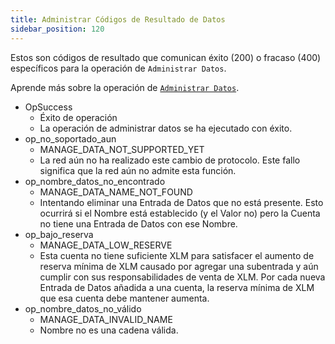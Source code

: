 ```yaml
---
title: Administrar Códigos de Resultado de Datos
sidebar_position: 120
---
```



Estos son códigos de resultado que comunican éxito (200) o fracaso (400) específicos para la operación de `Administrar Datos`.

Aprende más sobre la operación de [`Administrar Datos`](../../../../../../../learn/fundamentals/transactions/list-of-operations.mdx#manage-data).

<AttributeTable>

- OpSuccess
  - Éxito de operación
  - La operación de administrar datos se ha ejecutado con éxito.
- op_no_soportado_aun
  - MANAGE_DATA_NOT_SUPPORTED_YET
  - La red aún no ha realizado este cambio de protocolo. Este fallo significa que la red aún no admite esta función.
- op_nombre_datos_no_encontrado
  - MANAGE_DATA_NAME_NOT_FOUND
  - Intentando eliminar una Entrada de Datos que no está presente. Esto ocurrirá si el Nombre está establecido (y el Valor no) pero la Cuenta no tiene una Entrada de Datos con ese Nombre.
- op_bajo_reserva
  - MANAGE_DATA_LOW_RESERVE
  - Esta cuenta no tiene suficiente XLM para satisfacer el aumento de reserva mínima de XLM causado por agregar una subentrada y aún cumplir con sus responsabilidades de venta de XLM. Por cada nueva Entrada de Datos añadida a una cuenta, la reserva mínima de XLM que esa cuenta debe mantener aumenta.
- op_nombre_datos_no_válido
  - MANAGE_DATA_INVALID_NAME
  - Nombre no es una cadena válida.

</AttributeTable>

